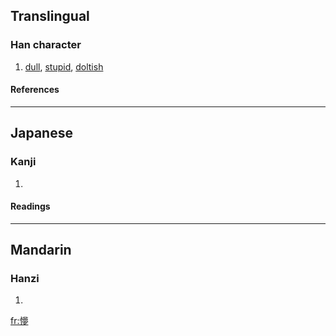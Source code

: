 ==Translingual==
===Han character===
{{Han char|rn=61|rad=心|as=14|sn=17|four=|canj=心廿田弓 (PTWN)}}
# [[dull]], [[stupid]], [[doltish]]
====References====
{{Han ref|kx=0406.330|dkj=11372|dj=0747.260|hdz=42364.110|uh=61DC|ud=25052}}

----
==Japanese==
===Kanji===
{{ja-kanji|grade=|rs=心14}}
# {{defn|Japanese}} 
====Readings====
{{ja-readings|on=[[ぼう]] (bō), [[もう]] (mō), [[む]] (mu)|kun=[[くらい]] (kurai)}}

----
==Mandarin==
===Hanzi===
{{cmn-hanzi|pin=[[mèng]] (meng4)|wg=meng<sup>4</sup>}}
# {{defn|Mandarin}}

[[fr:懜]]